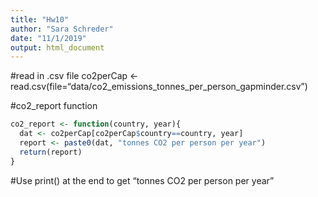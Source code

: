 ```yaml
---
title: "Hw10"
author: "Sara Schreder"
date: "11/1/2019"
output: html_document
---
```


#read in .csv file
co2perCap <- read.csv(file="data/co2_emissions_tonnes_per_person_gapminder.csv")

#co2_report function
```r
co2_report <- function(country, year){
  dat <- co2perCap[co2perCap$country==country, year]
  report <- paste0(dat, "tonnes CO2 per person per year")
  return(report)
}
```

#Use print() at the end to get "tonnes CO2 per person per year"

